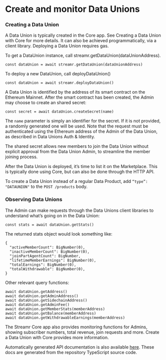 

# Create and monitor Data Unions

### Creating a Data Union
A Data Union is typically created in the Core app. See <Link to={docsLinks.dataUnionsInCore}>Creating a Data Union with Core</Link> for more details. It can also be achieved programmatically, via a client library. Deploying a Data Union requires gas.

To get a DataUnion instance, call streamr.getDataUnion(dataUnionAddress).
```
const dataUnion = await streamr.getDataUnion(dataUnionAddress)
```

To deploy a new DataUnion, call deployDataUnion()
```
const dataUnion = await streamr.deployDataUnion()
```

A Data Union is identified by the address of its smart contract on the Ethereum Mainnet. After the smart contract has been created, the Admin may choose to create an shared secret:

```
const secret = await dataUnion.createSecret(name)
```

The `name` parameter is simply an identifier for the secret. If it is not provided, a randomly generated one will be used. Note that the request must be authenticated using the Ethereum address of the Admin of the Data Union, as described in <Link to={docsLinks.authAndIdentity}>Data Unions Auth & Identity</Link>.

The shared secret allows new members to join the Data Union without explicit approval from the Data Union Admin, to streamline the member joining process.

After the Data Union is deployed, it’s time to list it on the Marketplace. This is typically done using <Link to={docsLinks.dataUnionsInCore}>Core</Link>, but can also be done through the <Link to={docsLinks.api}>HTTP API</Link>.

To create a Data Union instead of a regular Data Product, add `“type”: "DATAUNION"` to the `POST /products` body.

### Observing Data Unions
The Admin can make requests through the Data Unions <Link to={docsLinks.sdk}>client libraries</Link> to understand what’s going on in the Data Union:

```
const stats = await dataUnion.getStats()
```

The returned stats object would look something like:

```
{
  "activeMemberCount": BigNumber(0),
  "inactiveMemberCount": BigNumber(0),
  "joinPartAgentCount": BigNumber,
  "lifetimeMemberEarnings": BigNumber(0),
  "totalEarnings": BigNumber(0),
  "totalWithdrawable": BigNumber(0),
}
```

Other relevant query functions:

```
await dataUnion.getAddress()
await dataUnion.getAdminAddress()
await dataUnion.getSidechainAddress()
await dataUnion.getAdminFee()
await dataUnion.getMemberStats(memberAddress)
await dataUnion.getBalance(memberAddress)
await dataUnion.getWithdrawableEarnings(memberAddress)
```

The Streamr Core app also provides monitoring functions for Admins, showing subscriber numbers, total revenue, join requests and more. <Link to={docsLinks.dataUnionsInCore}>Create a Data Union with Core</Link> provides more information.

Automatically generated API documentation is also available <a href="https://github.com/streamr-dev/network-monorepo" target="_blank" rel="noopener noreferrer">here</a>. These docs are generated from the repository TypeScript source code.

